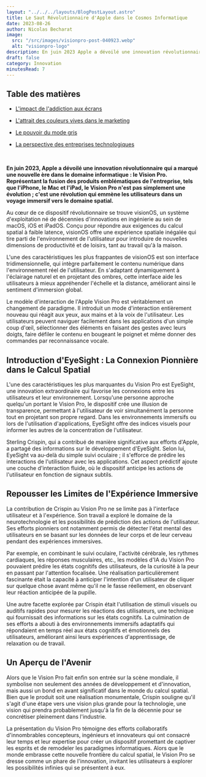```yaml
---
layout: "../../../layouts/BlogPostLayout.astro"
title: Le Saut Révolutionnaire d'Apple dans le Cosmos Informatique
date: 2023-08-26
author: Nicolas Becharat
image:
  src: "/src/images/visionpro-post-040923.webp"
  alt: "visionpro-logo"
description: En juin 2023 Apple a dévoilé une innovation révolutionnaire qui a marqué une nouvelle ère dans le domaine informatique, le Vision Pro. Représentant la fusion des produits emblématiques de l'entreprise, tels que l'iPhone, le Mac et l'iPad, le Vision Pro n'est pas simplement une évolution ; c'est une révolution qui emmène les utilisateurs dans un voyage immersif vers le domaine spatial.
draft: false
category: Innovation
minutesRead: 7
---
```


## Table des matières

* [L'impact de l'addiction aux écrans](#l-impact-de-l-addiction-aux-ecrans)

* [L'attrait des couleurs vives dans le marketing](#l-attrait-des-couleurs-vives-dans-le-marketing)

* [Le pouvoir du mode gris](#le-pouvoir-du-mode-gris)

* [La perspective des entreprises technologiques](#la-perspective-des-entreprises-technologiques)

<br/>

**En juin 2023, Apple a dévoilé une innovation révolutionnaire qui a marqué une nouvelle ère dans le domaine informatique : le Vision Pro. Représentant la fusion des produits emblématiques de l'entreprise, tels que l'iPhone, le Mac et l'iPad, le Vision Pro n'est pas simplement une évolution ; c'est une révolution qui emmène les utilisateurs dans un voyage immersif vers le domaine spatial.**

Au cœur de ce dispositif révolutionnaire se trouve visionOS, un système d'exploitation né de décennies d'innovations en ingénierie au sein de macOS, iOS et iPadOS. Conçu pour répondre aux exigences du calcul spatial à faible latence, visionOS offre une expérience spatiale inégalée qui tire parti de l'environnement de l'utilisateur pour introduire de nouvelles dimensions de productivité et de loisirs, tant au travail qu'à la maison.

L'une des caractéristiques les plus frappantes de visionOS est son interface tridimensionnelle, qui intègre parfaitement le contenu numérique dans l'environnement réel de l'utilisateur. En s'adaptant dynamiquement à l'éclairage naturel et en projetant des ombres, cette interface aide les utilisateurs à mieux appréhender l'échelle et la distance, améliorant ainsi le sentiment d'immersion global.

Le modèle d'interaction de l'Apple Vision Pro est véritablement un changement de paradigme. Il introduit un mode d'interaction entièrement nouveau qui réagit aux yeux, aux mains et à la voix de l'utilisateur. Les utilisateurs peuvent naviguer facilement dans les applications d'un simple coup d'œil, sélectionner des éléments en faisant des gestes avec leurs doigts, faire défiler le contenu en bougeant le poignet et même donner des commandes par reconnaissance vocale.

## Introduction d'EyeSight : La Connexion Pionnière dans le Calcul Spatial
L'une des caractéristiques les plus marquantes du Vision Pro est EyeSight, une innovation extraordinaire qui favorise les connexions entre les utilisateurs et leur environnement. Lorsqu'une personne approche quelqu'un portant le Vision Pro, le dispositif crée une illusion de transparence, permettant à l'utilisateur de voir simultanément la personne tout en projetant son propre regard. Dans les environnements immersifs ou lors de l'utilisation d'applications, EyeSight offre des indices visuels pour informer les autres de la concentration de l'utilisateur.

Sterling Crispin, qui a contribué de manière significative aux efforts d'Apple, a partagé des informations sur le développement d'EyeSight. Selon lui, EyeSight va au-delà du simple suivi oculaire ; il s'efforce de prédire les interactions de l'utilisateur avec les applications. Cet aspect prédictif ajoute une couche d'interaction fluide, où le dispositif anticipe les actions de l'utilisateur en fonction de signaux subtils.

## Repousser les Limites de l'Expérience Immersive

La contribution de Crispin au Vision Pro ne se limite pas à l'interface utilisateur et à l'expérience. Son travail a exploré le domaine de la neurotechnologie et les possibilités de prédiction des actions de l'utilisateur. Ses efforts pionniers ont notamment permis de détecter l'état mental des utilisateurs en se basant sur les données de leur corps et de leur cerveau pendant des expériences immersives.

Par exemple, en combinant le suivi oculaire, l'activité cérébrale, les rythmes cardiaques, les réponses musculaires, etc., les modèles d'IA du Vision Pro pouvaient prédire les états cognitifs des utilisateurs, de la curiosité à la peur en passant par l'attention focalisée. Une réalisation particulièrement fascinante était la capacité à anticiper l'intention d'un utilisateur de cliquer sur quelque chose avant même qu'il ne le fasse réellement, en observant leur réaction anticipée de la pupille.

Une autre facette explorée par Crispin était l'utilisation de stimuli visuels ou auditifs rapides pour mesurer les réactions des utilisateurs, une technique qui fournissait des informations sur les états cognitifs. La culmination de ses efforts a abouti à des environnements immersifs adaptatifs qui répondaient en temps réel aux états cognitifs et émotionnels des utilisateurs, améliorant ainsi leurs expériences d'apprentissage, de relaxation ou de travail.

## Un Aperçu de l'Avenir

Alors que le Vision Pro fait enfin son entrée sur la scène mondiale, il symbolise non seulement des années de développement et d'innovation, mais aussi un bond en avant significatif dans le monde du calcul spatial. Bien que le produit soit une réalisation monumentale, Crispin souligne qu'il s'agit d'une étape vers une vision plus grande pour la technologie, une vision qui prendra probablement jusqu'à la fin de la décennie pour se concrétiser pleinement dans l'industrie.

La présentation du Vision Pro témoigne des efforts collaboratifs d'innombrables concepteurs, ingénieurs et innovateurs qui ont consacré leur temps et leur expertise pour créer un dispositif promettant de captiver les esprits et de remodeler les paradigmes informatiques. Alors que le monde embrasse cette nouvelle frontière du calcul spatial, le Vision Pro se dresse comme un phare de l'innovation, invitant les utilisateurs à explorer les possibilités infinies qui se présentent à eux.
